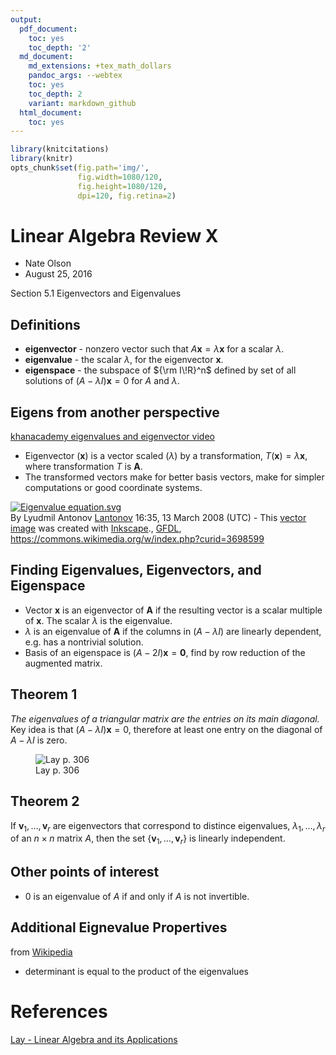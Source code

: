 ```yaml
---
output:
  pdf_document:
    toc: yes
    toc_depth: '2'
  md_document:
    md_extensions: +tex_math_dollars
    pandoc_args: --webtex
    toc: yes
    toc_depth: 2
    variant: markdown_github
  html_document:
    toc: yes
---
```


```r
library(knitcitations)
library(knitr)
opts_chunk$set(fig.path='img/',
               fig.width=1080/120,
               fig.height=1080/120,
               dpi=120, fig.retina=2)
```

<h1>Linear Algebra Review X</h1>

- Nate Olson
- August 25, 2016

Section 5.1 Eigenvectors and Eigenvalues

## Definitions

- __eigenvector__ - nonzero vector such that $A\mathbf{x}=\lambda\mathbf{x}$ for a scalar $\lambda$.  
- __eigenvalue__ - the scalar $\lambda$, for the eigenvector $\mathbf{x}$.   
- __eigenspace__ - the subspace of ${\rm I\!R}^n$ defined by set of all solutions of $(A - \lambda I)\mathbf{x}=0$ for $A$ and $\lambda$.  

## Eigens from another perspective
[khanacademy eigenvalues and eigenvector video](https://www.khanacademy.org/math/linear-algebra/alternate-bases/eigen-everything/v/linear-algebra-introduction-to-eigenvalues-and-eigenvectors)

- Eigenvector ($\mathbf{x}$) is a vector scaled ($\lambda$) by a transformation, $T(\mathbf{x})=\lambda\mathbf{x}$, where transformation $T$ is $\mathbf{A}$.  
- The transformed vectors make for better basis vectors, make for simpler computations or good coordinate systems.

<p><a href="https://commons.wikimedia.org/wiki/File:Eigenvalue_equation.svg#/media/File:Eigenvalue_equation.svg"><img src="https://upload.wikimedia.org/wikipedia/commons/thumb/5/58/Eigenvalue_equation.svg/1200px-Eigenvalue_equation.svg.png" alt="Eigenvalue equation.svg"></a><br>By Lyudmil Antonov <a href="//commons.wikimedia.org/wiki/User:Lantonov" title="User:Lantonov">Lantonov</a> 16:35, 13 March 2008 (UTC) - <a href="//commons.wikimedia.org/wiki/File:Inkscape_Logo.svg" title="File:Inkscape Logo.svg"></a>
This <a href="https://en.wikipedia.org/wiki/Vector_images" class="extiw" title="w:Vector images">vector image</a> was created with <a href="//commons.wikimedia.org/wiki/Help:Inkscape" title="Help:Inkscape">Inkscape</a>., <a href="http://www.gnu.org/copyleft/fdl.html" title="GNU Free Documentation License">GFDL</a>, <a href="https://commons.wikimedia.org/w/index.php?curid=3698599">https://commons.wikimedia.org/w/index.php?curid=3698599</a></p>

## Finding Eigenvalues, Eigenvectors, and Eigenspace

- Vector $\mathbf{x}$ is an eigenvector of $\mathbf{A}$ if the resulting vector is a scalar multiple of $\mathbf{x}$. The scalar $\lambda$ is the eigenvalue.  
- $\lambda$ is an eigenvalue of $\mathbf{A}$ if the columns in $(A -\lambda I)$ are linearly dependent, e.g. has a nontrivial solution.  
- Basis of an eigenspace is $(A - 2 I)\mathbf{x}=\mathbf{0}$, find by row reduction of the augmented matrix.

## Theorem 1
_The eigenvalues of a triangular matrix are the entries on its main diagonal._  
Key idea is that $(A- \lambda I)\mathbf{x}=0$, therefore at least one entry on the diagonal of $A-\lambda I$ is zero.

![Lay p. 306](img/triangular_eigenvalues.tiff)

## Theorem 2
If $\mathbf{v}_1, \dots, \mathbf{v}_r$ are eigenvectors that correspond to distince eigenvalues, $\lambda_1, \dots, \lambda_r$ of an $n \times n$ matrix $A$, then the set $\{\mathbf{v}_1, \dots, \mathbf{v}_r\}$ is linearly independent.

## Other points of interest

- 0 is an eigenvalue of $A$ if and only if $A$ is not invertible. 


## Additional Eignevalue Propertives
from [Wikipedia](https://en.wikipedia.org/wiki/Eigenvalues_and_eigenvectors)

- determinant is equal to the product of the eigenvalues

# References
[Lay - Linear Algebra and its
Applications](http://www.laylinalgebra.com/)